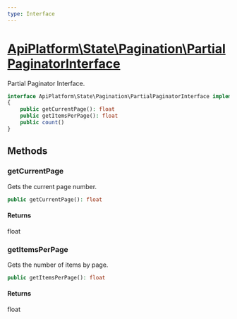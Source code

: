 ```yaml
---
type: Interface
---
```


# [ApiPlatform\State\Pagination\PartialPaginatorInterface](/docs/v3.1/reference/State/Pagination/PartialPaginatorInterface)

Partial Paginator Interface.




```php
interface ApiPlatform\State\Pagination\PartialPaginatorInterface implements Traversable, Countable
{
    public getCurrentPage(): float
    public getItemsPerPage(): float
    public count()
}
```
## Methods

### getCurrentPage

Gets the current page number.

```php
public getCurrentPage(): float
```

#### Returns

float

### getItemsPerPage

Gets the number of items by page.

```php
public getItemsPerPage(): float
```

#### Returns

float
